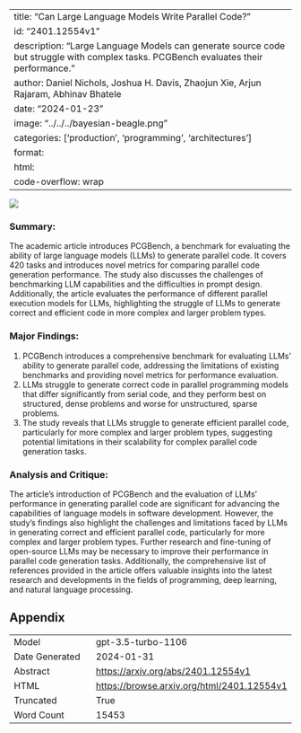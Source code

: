 
---
title: "Can Large Language Models Write Parallel Code?"
id: "2401.12554v1"
description: "Large Language Models can generate source code but struggle with complex tasks. PCGBench evaluates their performance."
author: Daniel Nichols, Joshua H. Davis, Zhaojun Xie, Arjun Rajaram, Abhinav Bhatele
date: "2024-01-23"
image: "../../../bayesian-beagle.png"
categories: ['production', 'programming', 'architectures']
format:
  html:
    code-overflow: wrap
---

![](None)

### Summary:
The academic article introduces PCGBench, a benchmark for evaluating the ability of large language models (LLMs) to generate parallel code. It covers 420 tasks and introduces novel metrics for comparing parallel code generation performance. The study also discusses the challenges of benchmarking LLM capabilities and the difficulties in prompt design. Additionally, the article evaluates the performance of different parallel execution models for LLMs, highlighting the struggle of LLMs to generate correct and efficient code in more complex and larger problem types.

### Major Findings:
1. PCGBench introduces a comprehensive benchmark for evaluating LLMs' ability to generate parallel code, addressing the limitations of existing benchmarks and providing novel metrics for performance evaluation.
2. LLMs struggle to generate correct code in parallel programming models that differ significantly from serial code, and they perform best on structured, dense problems and worse for unstructured, sparse problems.
3. The study reveals that LLMs struggle to generate efficient parallel code, particularly for more complex and larger problem types, suggesting potential limitations in their scalability for complex parallel code generation tasks.

### Analysis and Critique:
The article's introduction of PCGBench and the evaluation of LLMs' performance in generating parallel code are significant for advancing the capabilities of language models in software development. However, the study's findings also highlight the challenges and limitations faced by LLMs in generating correct and efficient parallel code, particularly for more complex and larger problem types. Further research and fine-tuning of open-source LLMs may be necessary to improve their performance in parallel code generation tasks. Additionally, the comprehensive list of references provided in the article offers valuable insights into the latest research and developments in the fields of programming, deep learning, and natural language processing.

## Appendix

|          |          |
|----------|----------|
| Model     | gpt-3.5-turbo-1106       |
| Date Generated     | 2024-01-31       |
| Abstract | [https://arxiv.org/abs/2401.12554v1](https://arxiv.org/abs/2401.12554v1)        |
| HTML     | [https://browse.arxiv.org/html/2401.12554v1](https://browse.arxiv.org/html/2401.12554v1)       |
| Truncated       | True       |
| Word Count       | 15453       |